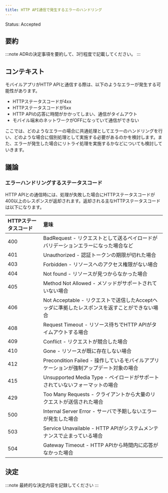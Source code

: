 ```yaml
---
title: HTTP API通信で発生するエラーのハンドリング
---
```


Status: Accepted

<!--
Proposed: 提案中
Accepted: 採用
Rejected: 却下
Superseded: 廃止
-->

## 要約

:::note
ADRの決定事項を要約して、3行程度で記載してください。
:::

## コンテキスト

モバイルアプリがHTTP APIと通信する際は、以下のようなエラーが発生する可能性があります。

* HTTPステータスコードが4xx
* HTTPステータスコードが5xx
* HTTP APIの応答に時間がかかってしまい、通信がタイムアウト
* モバイル端末のネットワークがOFFになっていて通信ができない

ここでは、どのようなエラーの場合に共通処理としてエラーのハンドリングを行い、どのような場合に個別処理として実施する必要があるのかを検討します。また、エラーが発生した場合にリトライ処理を実施するかなどについても検討していきます。

## 議論

### エラーハンドリングするステータスコード

HTTP APIとの通信時には、処理が失敗した場合にHTTPステータスコードが400以上のレスポンスが返却されます。返却される主なHTTPステータスコードは以下になります。

| HTTPステータスコード | 意味                                                                              |
| :---------------- | :------------------------------------------------------------------------------- |
| 400               | BadRequest - リクエストとして送るペイロードがバリデーションエラーになった場合など             |
| 401               | Unauthorized - 認証トークンの期限が切れた場合                                          |
| 403               | Forbidden - リソースへのアクセス権限がない場合                                          |
| 404               | Not found - リソースが見つからなかった場合                                             |
| 405               | Method Not Allowed - メソッドがサポートされていない場合                                 |
| 406               | Not Acceptable - リクエストで送信したAcceptヘッダに準拠したレスポンスを返すことができない場合  |
| 408               | Request Timeout - リソース待ちでHTTP APIがタイムアウトする場合                           |
| 409               | Conflict - リクエストが競合した場合                                                   |
| 410               | Gone - リソースが既に存在しない場合                                                    |
| 412               | Precondition Failed - 操作しているモバイルアプリケーションが強制アップデート対象の場合        |
| 415               | Unsupported Media Type - ペイロードがサポートされていないフォーマットの場合                |
| 429               | Too Many Requests - クライアントから大量のリクエストが送信された場合                       |
| 500               | Internal Server Error - サーバで予期しないエラーが発生した場合                           |
| 503               | Service Unavailable - HTTP APIがシステムメンテナンスで止まっている場合                   |
| 504               | Gateway Timeout - HTTP APIから時間内に応答がなかった場合                               |

## 決定

:::note
最終的な決定内容を記録してください
:::
